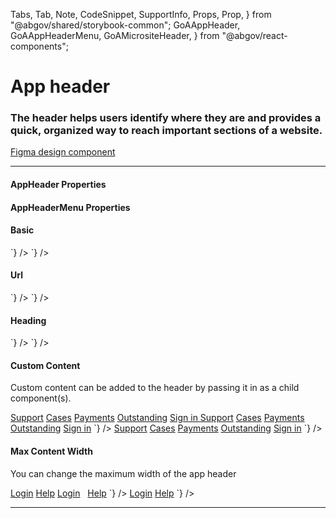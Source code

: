   Tabs,
  Tab,
  Note,
  CodeSnippet,
  SupportInfo,
  Props,
  Prop,
} from "@abgov/shared/storybook-common";
  GoAAppHeader,
  GoAAppHeaderMenu,
  GoAMicrositeHeader,
} from "@abgov/react-components";

<Meta title="Components/App Header" />

# App header

### The header helps users identify where they are and provides a quick, organized way to reach important sections of a website.

[Figma design component](https://www.figma.com/file/3pb2IK8s2QUqWieH79KdN7/%E2%9D%96-Components-%7C-DDI?node-id=7224%3A263785)

---

#### AppHeader Properties

<Props showTabs={true}>
  <Prop
    name="url"
    type="string"
    description="Set the URL to link from the alberta.ca logo. A full url is required"
  />
  <Prop
    name="heading"
    type="string"
    description="Set the service name to display in the app header"
  />
  <Prop
    name="maxContentWidth"
    type="string"
    defaultValue="100%"
    description="Maximum width of the content area"
  />
</Props>

#### AppHeaderMenu Properties

<Props showTabs={true}>
  <Prop
    name="heading"
    required="true"
    type="string"
    description="Text describing menu items"
  />
  <Prop
    name="leadingIcon"
    type="GoAIconType"
    description="The icon shown to the left of the text"
  />
</Props>

#### Basic

<Story name="Basic">
  <GoAMicrositeHeader type="live" />
  <GoAAppHeader />
</Story>

<Tabs>
  <Tab label="Web Component" hidden={true}>
    <CodeSnippet
      lang="html"
      code={`
      <goa-microsite-header type="live"/>
      <goa-app-header />
    `}
    />
  </Tab>
  <Tab label="Angular">
    <CodeSnippet
      lang="html"
      code={`
      <goa-microsite-header type="live"></goa-microsite-header>
      <goa-app-header></goa-app-header>
    `}
    />
  </Tab>
  <Tab label="React">
    <CodeSnippet
      lang="tsx"
      code={`
      <GoAMicrositeHeader type="live"/>
      <GoAAppHeader />
    `}
    />
  </Tab>
</Tabs>

#### Url

<Story name="Url">
  <GoAMicrositeHeader type="live" />
  <GoAAppHeader url="https://example.com" />
</Story>

<Tabs>
  <Tab label="Web Component" hidden={true}>
    <CodeSnippet
      lang="html"
      code={`
      <goa-microsite-header type="live"/>
      <goa-app-header url="https://example.com" />
    `}
    />
  </Tab>
  <Tab label="Angular">
    <CodeSnippet
      lang="html"
      code={`
      <goa-microsite-header type="live"></goa-microsite-header>
      <goa-app-header url="https://example.com"></goa-app-header>
    `}
    />
  </Tab>
  <Tab label="React">
    <CodeSnippet
      lang="tsx"
      code={`
      <GoAMicrositeHeader type="live"/>
      <GoAAppHeader url="https://example.com" />
    `}
    />
  </Tab>
</Tabs>

#### Heading

<Story name="Heading">
  <GoAMicrositeHeader type="live" />
  <GoAAppHeader heading="Ticket and Fine Payments" />
</Story>

<Tabs>
  <Tab label="Web Component" hidden={true}>
    <CodeSnippet
      lang="html"
      code={`
      <goa-microsite-header type="live"/>
      <goa-app-header heading="Ticket and Fine Payments" />
    `}
    />
  </Tab>
  <Tab label="Angular">
    <CodeSnippet
      lang="html"
      code={`
      <goa-microsite-header type="live"></goa-microsite-header>
      <goa-app-header heading="Ticket and Fine Payments"></goa-app-header>
    `}
    />
  </Tab>
  <Tab label="React">
    <CodeSnippet
      lang="tsx"
      code={`
      <GoAMicrositeHeader type="live"/>
      <GoAAppHeader heading="Ticket and Fine Payments" />
    `}
    />
  </Tab>
</Tabs>

#### Custom Content

Custom content can be added to the header by passing it in as a child component(s).

<Story name="Custom Content">
  <GoAMicrositeHeader type="live" />
  <GoAAppHeader url="https://example.com" heading="Ticket and Fine Payments">
    <a href="#">Support</a>
    <GoAAppHeaderMenu heading="Tickets" leadingIcon="ticket">
      <a href="#">Cases</a>
      <a href="#">Payments</a>
      <a href="#">Outstanding</a>
    </GoAAppHeaderMenu>
    <a href="#" className="interactive">
      Sign in
    </a>
  </GoAAppHeader>
</Story>

<Tabs>
  <Tab label="Angular">
    <CodeSnippet
      lang="html"
      code={`
        <goa-microsite-header type="live"></goa-microsite-header>
        <goa-app-header url="https://example.com" heading="Ticket and Fine Payments">
          <a href="#">Support</a>
          <goa-app-header-menu heading="Tickets" leadingIcon="ticket">
            <a href="#">Cases</a>
            <a href="#">Payments</a>
            <a href="#">Outstanding</a>
          </goa-app-header-menu>
          <a href="#" className="interactive">Sign in</a>
        </goa-app-header>
      `}
    />
  </Tab>
  <Tab label="React">
    <CodeSnippet
      lang="tsx"
      code={`
      <GoAMicrositeHeader type="live"/>
      <GoAAppHeader url="https://example.com" heading="Ticket and Fine Payments">
        <a href="#">Support</a>
        <GoAAppHeaderMenu heading="Tickets" leadingIcon="ticket">
          <a href="#">Cases</a>
          <a href="#">Payments</a>
          <a href="#">Outstanding</a>
        </GoAAppHeaderMenu>
        <a href="#" className="interactive">Sign in</a>
      </GoAAppHeader>
    `}
    />
  </Tab>
</Tabs>

#### Max Content Width

You can change the maximum width of the app header

<Story name="Max Content Width">
  <GoAMicrositeHeader type="live" maxContentWidth="600px" />
  <GoAAppHeader
    url="https://example.com"
    heading="Ticket and Fine Payments"
    maxContentWidth="600px"
  >
    <a href="#">Login</a>
    <a href="#">Help</a>
  </GoAAppHeader>
</Story>

<Tabs>
  <Tab label="Web Component" hidden={true}>
    <CodeSnippet
      lang="html"
      code={`
      <goa-microsite-header type="live" maxcontentwidth="600px"/>
      <goa-app-header url="https://example.com" heading="Ticket and Find Payments" maxContentWidth="600px">
        <a href="#">Login</a> &nbsp;
        <a href="#">Help</a>
      </goa-app-header>
    `}
    />
  </Tab>
  <Tab label="Angular">
    <CodeSnippet
      lang="html"
      code={`
      <goa-microsite-header type="live" maxContentWidth="600px"></goa-microsite-header>
      <goa-app-header url="https://example.com" heading="Ticket and Find Payments" maxContentWidth="600px">
        <a href="#">Login</a> &nbsp;
        <a href="#">Help</a>
      </goa-app-header>
    `}
    />
  </Tab>
  <Tab label="React">
    <CodeSnippet
      lang="tsx"
      code={`
      <GoAMicrositeHeader type="live" maxContentWidth="600px"/>
      <GoAAppHeader url="https://example.com" heading="Ticket and Find Payments" maxContentWidth="600px">
        <a href="#">Login</a>
        <a href="#">Help</a>
      </GoAAppHeader>
    `}
    />
  </Tab>
</Tabs>

---

<SupportInfo />
